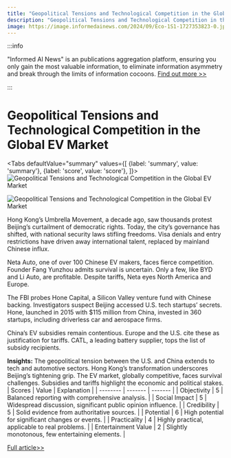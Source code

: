 ```yaml
---
title: "Geopolitical Tensions and Technological Competition in the Global EV Market"
description: "Geopolitical Tensions and Technological Competition in the Global EV Market"
image: https://image.informedainews.com/2024/09/Eco-1S1-1727353823-0.jpg
---
```



:::info

"Informed AI News" is an publications aggregation platform, ensuring you only gain the most valuable information, to eliminate information asymmetry and break through the limits of information cocoons.  [Find out more >>](/)

:::

# Geopolitical Tensions and Technological Competition in the Global EV Market


<Tabs
	defaultValue="summary"
	values={[
	{label: 'summary', value: 'summary'},
	{label: 'score', value: 'score'},
]}>
<TabItem value="summary">
<img
  src="https://image.informedainews.com/2024/09/Eco-1S1-1727353823-0.jpg"
  alt="Geopolitical Tensions and Technological Competition in the Global EV Market"
/>

<img
  src="https://image.informedainews.com/2024/09/Eco-hLi-1727353823-1.jpg"
  alt="Geopolitical Tensions and Technological Competition in the Global EV Market"
/>



Hong Kong’s Umbrella Movement, a decade ago, saw thousands protest Beijing’s curtailment of democratic rights. Today, the city’s governance has shifted, with national security laws stifling freedoms. Visa denials and entry restrictions have driven away international talent, replaced by mainland Chinese influx.

Neta Auto, one of over 100 Chinese EV makers, faces fierce competition. Founder Fang Yunzhou admits survival is uncertain. Only a few, like BYD and Li Auto, are profitable. Despite tariffs, Neta eyes North America and Europe.

The FBI probes Hone Capital, a Silicon Valley venture fund with Chinese backing. Investigators suspect Beijing accessed U.S. tech startups’ secrets. Hone, launched in 2015 with $115 million from China, invested in 360 startups, including driverless car and aerospace firms.

China’s EV subsidies remain contentious. Europe and the U.S. cite these as justification for tariffs. CATL, a leading battery supplier, tops the list of subsidy recipients.

**Insights:**
The geopolitical tension between the U.S. and China extends to tech and automotive sectors. Hong Kong’s transformation underscores Beijing’s tightening grip. The EV market, globally competitive, faces survival challenges. Subsidies and tariffs highlight the economic and political stakes.
</TabItem>
<TabItem value="score">
	| Scores     | Value   | Explanation |
	| -------- | ------- | ------- |
	| Objectivity  | 5    | Balanced reporting with comprehensive analysis.    |
	| Social Impact | 5     | Widespread discussion, significant public opinion influence.    |
	| Credibility    | 5    | Solid evidence from authoritative sources.    |
	| Potential    | 6    | High potential for significant changes or events.    |
	| Practicality    | 4    | Highly practical, applicable to real problems.    |
	| Entertainment Value    | 2    | Slightly monotonous, few entertaining elements.    |
</TabItem>
</Tabs>

[Full article>>](https://asia.nikkei.com/techAsia/Neta-founder-s-crystal-ball-and-U.S.-targets-smart-auto-tech)
